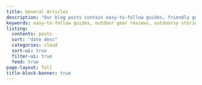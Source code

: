 ```yaml
---
title: General Articles
description: "Our blog posts contain easy-to-follow guides, friendly gear reviews, and inspiring tales from everyday adventurers on hiking, camping, kayaking, and more."
keywords: easy-to-follow guides, outdoor gear reviews, outdoorsy stories
listing:
  contents: posts
  sort: "date desc"
  categories: cloud
  sort-ui: true
  filter-ui: true
  feed: true
page-layout: full
title-block-banner: true
---
```

